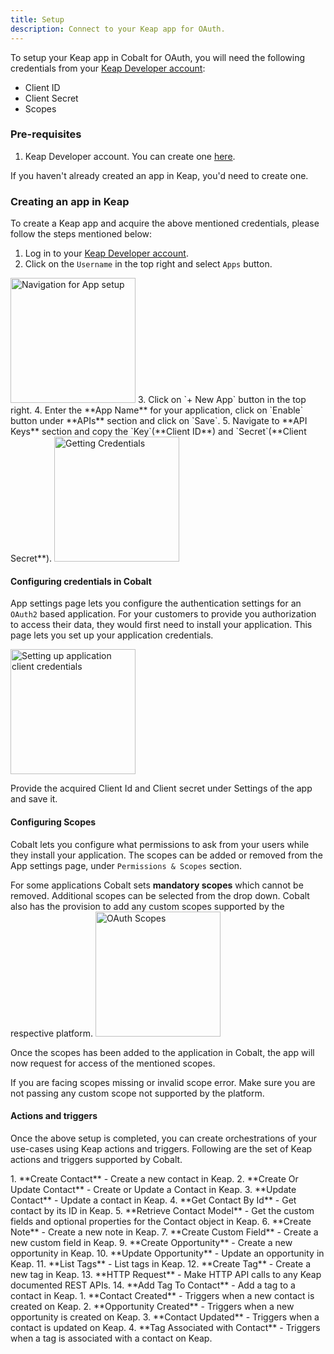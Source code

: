 ```yaml
---
title: Setup
description: Connect to your Keap app for OAuth.
---
```

To setup your Keap app in Cobalt for OAuth, you will need the following credentials from your [Keap Developer account](https://keys.developer.keap.com):
- Client ID
- Client Secret
- Scopes

### Pre-requisites

1. Keap Developer account. You can create one [here](https://keys.developer.keap.com/accounts/create).

<Info>If you haven't already created an app in Keap, you'd need to create one.</Info>

### Creating an app in Keap

To create a Keap app and acquire the above mentioned credentials, please follow the steps mentioned below:

1. Log in to your [Keap Developer account](https://keys.developer.keap.com).
2. Click on the `Username` in the top right and select `Apps` button.
<img height="200" src="/images/Keap/keap_navigation.png" alt="Navigation for App setup"/>
3. Click on `+ New App` button in the top right.
4. Enter the **App Name** for your application, click on `Enable` button under **APIs** section and click on `Save`.
5. Navigate to **API Keys** section and copy the `Key`(**Client ID**) and `Secret`(**Client Secret**).
<img height="200" src="/images/Keap/keap_credentials.png" alt="Getting Credentials"/>

#### Configuring credentials in Cobalt
App settings page lets you configure the authentication settings for an `OAuth2` based application. For your customers to provide you authorization to access their data,
they would first need to install your application. This page lets you set up your application credentials.

<img height="200" src="/images/Keap/Keap_cobalt.png" alt="Setting up application client credentials"/>

Provide the acquired Client Id and Client secret under Settings of the app and save it.

#### Configuring Scopes
Cobalt lets you configure what permissions to ask from your users while they install your application. The scopes can be added or removed from the App settings page, under `Permissions & Scopes`
section. 

For some applications Cobalt sets **mandatory scopes** which cannot be removed. Additional scopes can be selected from the drop down. Cobalt also has the provision to add any 
custom scopes supported by the respective platform.
<img height="200" src="/images/Keap/keap_scopes.png" alt="OAuth Scopes"/>

Once the scopes has been added to the application in Cobalt, the app will now request for access of the mentioned scopes.

<Warning>
If you are facing scopes missing or invalid scope error. Make sure you are not passing any custom scope not supported by the platform.
</Warning>


#### Actions and triggers
Once the above setup is completed, you can create orchestrations of your use-cases using Keap actions and triggers. Following are the set of Keap actions and triggers
supported by Cobalt.

<Tabs>
  <Tab title="Actions">
  <AccordionGroup>
  <Accordion title="Contact">
     1. **Create Contact** - Create a new contact in Keap.
     2. **Create Or Update Contact** - Create or Update a Contact in Keap.
     3. **Update Contact** - Update a contact in Keap.
     4. **Get Contact By Id** - Get contact by its ID in Keap.
     5. **Retrieve Contact Model** - Get the custom fields and optional properties for the Contact object in Keap.
    </Accordion>
    <Accordion title="Note">
     6. **Create Note** - Create a new note in Keap.
    </Accordion>
     <Accordion title="Custom Field">
     7. **Create Custom Field** - Create a new custom field in Keap.
    </Accordion>
    <Accordion title="Opportunity">
     9. **Create Opportunity** - Create a new opportunity in Keap.
     10. **Update Opportunity** - Update an opportunity in Keap.
    </Accordion>
    <Accordion title="Tag">
     11. **List Tags** - List tags in Keap.
     12. **Create Tag** - Create a new tag in Keap.
    </Accordion>
    <Accordion title="Others">
     13. **HTTP Request** - Make HTTP API calls to any Keap documented REST APIs.
     14. **Add Tag To Contact** - Add a tag to a contact in Keap.
</Accordion>
</AccordionGroup>
  </Tab>

  <Tab title="Triggers">
         1. **Contact Created** - Triggers when a new contact is created on Keap.
         2. **Opportunity Created** - Triggers when a new opportunity is created on Keap.
         3. **Contact Updated** - Triggers when a contact is updated on Keap.
         4. **Tag Associated with Contact** - Triggers when a tag is associated with a contact on Keap.
  </Tab>
</Tabs>
